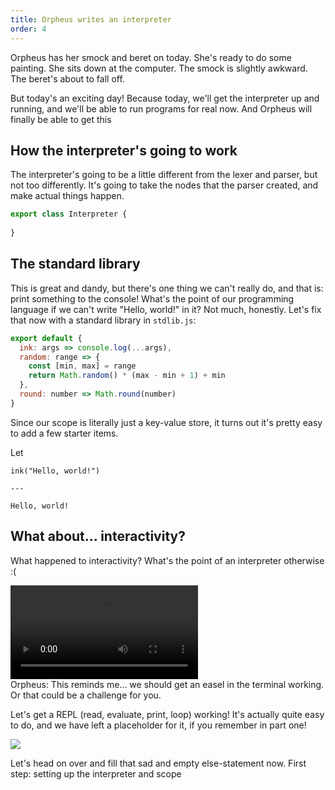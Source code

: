 ```yaml
---
title: Orpheus writes an interpreter
order: 4
---
```


Orpheus has her smock and beret on today. She's ready to do some painting. She sits down at the computer. The smock is slightly awkward. The beret's about to fall off. 

But today's an exciting day! Because today, we'll get the interpreter up and running, and we'll be able to run programs for real now. And Orpheus will finally be able to get this 

## How the interpreter's going to work

The interpreter's going to be a little different from the lexer and parser, but not too differently. It's going to take the nodes that the parser created, and make actual things happen. 

```js
export class Interpreter {
  
}
```

## The standard library

This is great and dandy, but there's one thing we can't really do, and that is: print something to the console! What's the point of our programming language if we can't write "Hello, world!" in it? Not much, honestly. Let's fix that now with a standard library in `stdlib.js`:

```js
export default {
  ink: args => console.log(...args),
  random: range => {
    const [min, max] = range
    return Math.random() * (max - min + 1) + min
  },
  round: number => Math.round(number)
}
```

Since our scope is literally just a key-value store, it turns out it's pretty easy to add a few starter items.

Let

```plaintext
ink("Hello, world!")

---

Hello, world!
```

## What about... interactivity?

What happened to interactivity? What's the point of an interpreter otherwise :(

<video controls>
  <source src="https://cloud-1cma98jhs-hack-club-bot.vercel.app/0screen_recording_2024-04-17_at_12_07_43_pm_adobeexpress.mp4"/>
</video>

<aside>
  Orpheus: This reminds me... we should get an easel in the terminal working. Or that could be a challenge for you.
</aside>

Let's get a REPL (read, evaluate, print, loop) working! It's actually quite easy to do, and we have left a placeholder for it, if you remember in part one! 

![](/cartoons/repl-time.png)

Let's head on over and fill that sad and empty else-statement now. First step: setting up the interpreter and scope